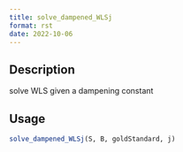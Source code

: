 ```yaml
--- 
title: solve_dampened_WLSj 
format: rst 
date: 2022-10-06 
--- 
```


## Description

solve WLS given a dampening constant


## Usage

```r
solve_dampened_WLSj(S, B, goldStandard, j)
```


